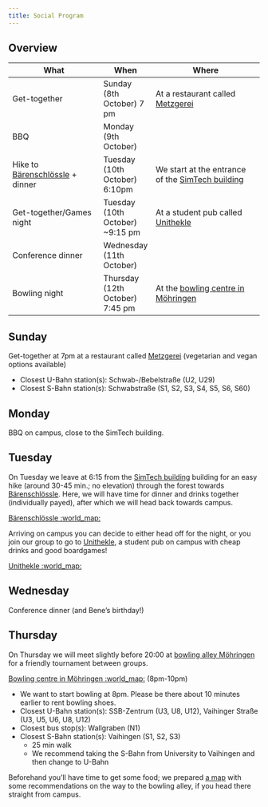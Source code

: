 ```yaml
---
title: Social Program
---
```


## Overview


| What                                                                         | When                               | Where                                                                                         |
| ---------------------------------------------------------------------------- | ---------------------------------- | --------------------------------------------------------------------------------------------- |
| Get-together                                                                 | Sunday (8th October) 7 pm           | At a restaurant called [Metzgerei](https://maps.app.goo.gl/BchdVZWqegxgtHXi8)                   |
| BBQ                                                                          | Monday (9th October)               |                                                                                               |
| Hike to [Bärenschlössle](https://maps.app.goo.gl/xKQCuboiAR9YQksC7) + dinner | Tuesday (10th October) 6:10pm      | We start at the entrance of the [SimTech building](https://maps.app.goo.gl/M8VgfDRkFiZk8wri8) |
| Get-together/Games night                                                     | Tuesday (10th October)     ~9:15 pm | At a student pub called        [Unithekle](https://maps.app.goo.gl/NHdeJvjHiEPfvRh59)         |
| Conference dinner                                                            |               Wednesday (11th October)                     |                                                                                               |
| Bowling night                                                                             |        Thursday (12th October)       7:45 pm                     |     At the [bowling centre in Möhringen](https://maps.app.goo.gl/yi4YfoqFXtz5uEhi6)                    |

## Sunday

Get-together at 7pm at a restaurant called [Metzgerei](https://maps.app.goo.gl/BchdVZWqegxgtHXi8) (vegetarian and vegan options available)

- Closest U-Bahn station(s): Schwab-/Bebelstraße (U2, U29)
- Closest S-Bahn station(s): Schwabstraße (S1, S2, S3, S4, S5, S6, S60)

## Monday

BBQ on campus, close to the SimTech building.

## Tuesday

On Tuesday we leave at 6:15 from the [SimTech building](https://maps.app.goo.gl/M8VgfDRkFiZk8wri8) building for an easy hike (around 30-45 min.; no elevation) through the forest towards [Bärenschlössle](https://www.baerenschloessle-stuttgart.de/de). Here, we will have time for dinner and drinks together (individually payed), after which we will head back towards campus.

[Bärenschlössle :world_map:](https://maps.app.goo.gl/xKQCuboiAR9YQksC7)

Arriving on campus you can decide to either head off for the night, or you join our group to go to [Unithekle](https://www.unithekle.de/), a student pub on campus with cheap drinks and good boardgames!

[Unithekle :world_map:](https://maps.app.goo.gl/NHdeJvjHiEPfvRh59)

## Wednesday

Conference dinner (and Bene's birthday!)

## Thursday

On Thursday we will meet slightly before 20:00 at [bowling alley Möhringen](https://www.bowling-moehringen.de/) for a friendly tournament between groups. 

[Bowling centre in Möhringen :world_map:](https://maps.app.goo.gl/yi4YfoqFXtz5uEhi6) (8pm-10pm)
	
- We want to start bowling at 8pm. Please be there about 10 minutes earlier to rent bowling shoes.
- Closest U-Bahn station(s): SSB-Zentrum (U3, U8, U12), Vaihinger Straße (U3, U5, U6, U8, U12)
- Closest bus stop(s): Wallgraben (N1)
- Closest S-Bahn station(s): Vaihingen (S1, S2, S3)
	- 25 min walk
	- We recommend taking the S-Bahn from University to Vaihingen and then change to U-Bahn

Beforehand you'll have time to get some food; we prepared [a map](https://www.google.com/maps/d/u/1/edit?mid=1vJQ4JtYGulsYW2M9HvyN73yKr6ESNlk&usp=sharing) with some recommendations on the way to the bowling alley, if you head there straight from campus. 
